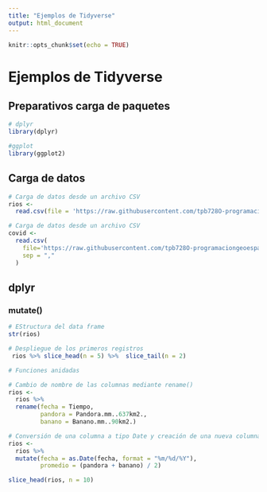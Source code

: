 ```yaml
---
title: "Ejemplos de Tidyverse"
output: html_document
---
```


```r
knitr::opts_chunk$set(echo = TRUE)
```

# Ejemplos de Tidyverse

## Preparativos carga de paquetes 

```r
# dplyr
library(dplyr)

#ggplot
library(ggplot2)
```

## Carga de datos

```r

# Carga de datos desde un archivo CSV
rios <-
  read.csv(file = 'https://raw.githubusercontent.com/tpb728O-programaciongeoespacialr/2021ii/main/datos/hidrologia/fdc/fdc.csv')

# Carga de datos desde un archivo CSV
covid <- 
  read.csv(
    file='https://raw.githubusercontent.com/tpb728O-programaciongeoespacialr/2021ii/main/datos/minsalud/covid/ultimafecha_CSV_GENERAL.csv', 
    sep = ","
  )

```

## dplyr

### mutate()

```r
# EStructura del data frame 
str(rios)

```
```r
# Despliegue de los primeros registros
 rios %>% slice_head(n = 5) %>%  slice_tail(n = 2)
```
```r
# Funciones anidadas

```

```r
# Cambio de nombre de las columnas mediante rename()
rios <-
  rios %>%
  rename(fecha = Tiempo,
         pandora = Pandora.mm..637km2.,
         banano = Banano.mm..90km2.)

# Conversión de una columna a tipo Date y creación de una nueva columna
rios <-
  rios %>%
  mutate(fecha = as.Date(fecha, format = "%m/%d/%Y"),
         promedio = (pandora + banano) / 2)

slice_head(rios, n = 10)


```

